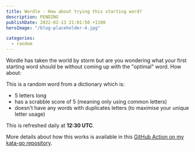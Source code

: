 ```yaml
---
title: Wordle - How about trying this starting word?
description: PENDING
publishDate: 2022-02-13 21:01:50 +1100
heroImage: "/blog-placeholder-4.jpg"

categories:
  - random
---
```


Wordle has taken the world by storm but are you wondering what your first starting word should be without coming up with the "optimal" word. How about:


<GitHubGist
  id="d1434147ff1c821218fb53f1f7206174"
  file="wordle-starting-word.txt"
/>

This is a random word from a dictionary which is:

- 5 letters long
- has a scrabble score of 5 (meaning only using common letters)
- doesn't have any words with duplicates letters (to maximise your unique letter usage)

This is refreshed daily at **12:30 UTC**.

More details about how this works is available in this [GitHub Action on my kata-go repository](https://github.com/marjamis/kata-go/blob/main/.github/workflows/wordle-push-to-gist.yml).
